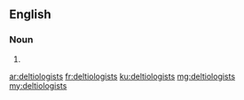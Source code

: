 ==English==

===Noun===
{{head|en}}

# {{plural of|deltiologist}}

[[ar:deltiologists]]
[[fr:deltiologists]]
[[ku:deltiologists]]
[[mg:deltiologists]]
[[my:deltiologists]]